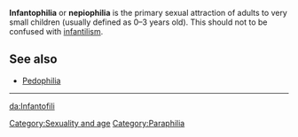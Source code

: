 '''Infantophilia''' or '''nepiophilia''' is the primary sexual attraction of adults to very small children (usually defined as 0&ndash;3 years old).  This should not to be confused with [[infantilism]].

==See also==
* [[Pedophilia]]

----
[[Category:Sexuality and age]]
[[Category:Paraphilia]]
[[da:Infantofili]]
{{psych-stub}}